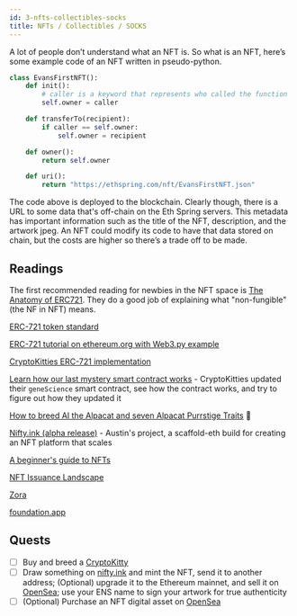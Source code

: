 ```yaml
---
id: 3-nfts-collectibles-socks
title: NFTs / Collectibles / SOCKS
---
```


A lot of people don’t understand what an NFT is. So what is an NFT, here’s some example code of an NFT written in pseudo-python.

```python
class EvansFirstNFT():
    def init():
        # caller is a keyword that represents who called the function
        self.owner = caller

    def transferTo(recipient):
        if caller == self.owner:
            self.owner = recipient

    def owner():
        return self.owner

    def uri():
        return "https://ethspring.com/nft/EvansFirstNFT.json"
```

The code above is deployed to the blockchain. Clearly though, there is a URL to some data that's off-chain on the Eth Spring servers. This metadata has important information such as the title of the NFT, description, and the artwork jpeg. An NFT could modify its code to have that data stored on chain, but the costs are higher so there’s a trade off to be made.

## Readings

The first recommended reading for newbies in the NFT space is [The Anatomy of ERC721](https://medium.com/crypto-currently/the-anatomy-of-erc721-e9db77abfc24). They do a good job of explaining what "non-fungible" (the NF in NFT) means.

[ERC-721 token standard](https://github.com/ethereum/EIPs/blob/master/EIPS/eip-721.md)


[ERC-721 tutorial on ethereum.org with Web3.py example](https://ethereum.org/en/developers/docs/standards/tokens/erc-721/)

[CryptoKitties ERC-721 implementation](https://github.com/dapperlabs/cryptokitties-bounty/blob/master/contracts/KittyOwnership.sol)

[Learn how our last mystery smart contract works](https://www.cryptokitties.co/blog/post/learn-how-our-last-mystery-smart-contract-works/) - CryptoKitties updated their `geneScience` smart contract, see how the contract works, and try to figure out how they updated it

[How to breed AI the Alpacat and seven Alpacat Purrstige Traits](https://www.cryptokitties.co/blog/post/how-to-breed-al-the-alpacat) **🦙**

[Nifty.ink (alpha release)](https://medium.com/@austin_48503/nifty-ink-%EF%B8%8F-alpha-release-c860a4904cb2) - Austin's project, a scaffold-eth build for creating an NFT platform that scales

[A beginner's guide to NFTs](https://linda.mirror.xyz/df649d61efb92c910464a4e74ae213c4cab150b9cbcc4b7fb6090fc77881a95d)

[NFT Issuance Landscape](https://coopahtroopa.mirror.xyz/PF42Z9oE_r6yhZN9jZrrseXfHaZALj9JIfMplshlgQ0)

[Zora](https://zora.engineering/)

[foundation.app](https://foundation.app/)

## **Quests**

- [ ] Buy and breed a [CryptoKitty](https://www.cryptokitties.co/)
- [ ] Draw something on [nifty.ink](http://nifty.ink) and mint the NFT, send it to another address; (Optional) upgrade it to the Ethereum mainnet, and sell it on [OpenSea](https://opensea.io/); use your ENS name to sign your artwork for true authenticity
- [ ] (Optional) Purchase an NFT digital asset on [OpenSea](https://opensea.io/)
